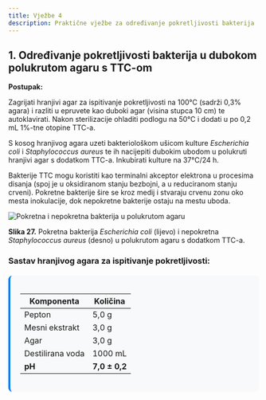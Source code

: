 ```yaml
---
title: Vježbe 4
description: Praktične vježbe za određivanje pokretljivosti bakterija
---
```


## 1. Određivanje pokretljivosti bakterija u dubokom polukrutom agaru s TTC-om

**Postupak:**

Zagrijati hranjivi agar za ispitivanje pokretljivosti na 100°C (sadrži 0,3% agara) i razliti u epruvete kao duboki agar (visina stupca 10 cm) te autoklavirati. Nakon sterilizacije ohladiti podlogu na 50°C i dodati u po 0,2 mL 1%-tne otopine TTC-a.

S kosog hranjivog agara uzeti bakteriološkom ušicom kulture *Escherichia coli* i *Staphylococcus aureus* te ih nacijepiti dubokim ubodom u polukruti hranjivi agar s dodatkom TTC-a. Inkubirati kulture na 37°C/24 h.

Bakterije TTC mogu koristiti kao terminalni akceptor elektrona u procesima disanja (spoj je u oksidiranom stanju bezbojni, a u reduciranom stanju crveni). Pokretne bakterije šire se kroz medij i stvaraju crvenu zonu oko mesta inokulacije, dok nepokretne bakterije ostaju na mestu uboda.

<img src="/images/slika-27.jpg" alt="Pokretna i nepokretna bakterija u polukrutom agaru" className="hover-zoom" />

**Slika 27.** Pokretna bakterija *Escherichia coli* (lijevo) i nepokretna *Staphylococcus aureus* (desno) u polukrutom agaru s dodatkom TTC-a.

### Sastav hranjivog agara za ispitivanje pokretljivosti:

<div style="background: #f8f9fa; padding: 20px; border-radius: 8px; border-left: 4px solid #007bff; margin: 20px 0;">

| **Komponenta** | **Količina** |
|----------------|--------------|
| Pepton | 5,0 g |
| Mesni ekstrakt | 3,0 g |
| Agar | 3,0 g |
| Destilirana voda | 1000 mL |
| **pH** | **7,0 ± 0,2** |

</div>